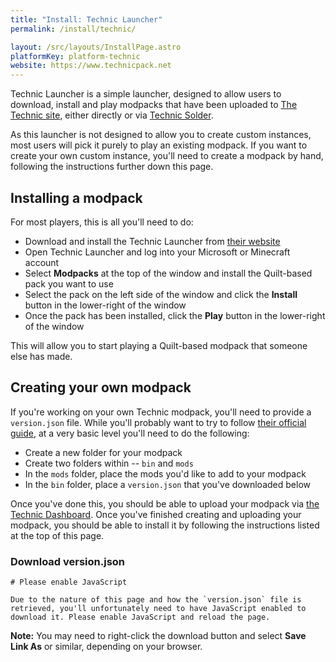```yaml
---
title: "Install: Technic Launcher"
permalink: /install/technic/

layout: /src/layouts/InstallPage.astro
platformKey: platform-technic
website: https://www.technicpack.net
---
```



Technic Launcher is a simple launcher, designed to allow users to download, install and play modpacks that have been uploaded to [The Technic site](https://www.technicpack.net/modpacks), either directly or via [Technic Solder](https://solder.io).

As this launcher is not designed to allow you to create custom instances, most users will pick it purely to play an existing modpack. If you want to create your own custom instance, you'll need to create a modpack by hand, following the instructions further down this page.

## Installing a modpack

For most players, this is all you'll need to do:

- Download and install the Technic Launcher from [their website](https://www.technicpack.net)
- Open Technic Launcher and log into your Microsoft or Minecraft account
- Select **Modpacks** at the top of the window and install the Quilt-based pack you want to use
- Select the pack on the left side of the window and click the **Install** button in the lower-right of the window
- Once the pack has been installed, click the **Play** button in the lower-right of the window

This will allow you to start playing a Quilt-based modpack that someone else has made.

## Creating your own modpack

If you're working on your own Technic modpack, you'll need to provide a `version.json` file. While you'll probably want to try to follow [their official guide](https://www.technicpack.net/article/building-your-own-modpack.7), at a very basic level you'll need to do the following:

- Create a new folder for your modpack
- Create two folders within -- `bin` and `mods`
- In the `mods` folder, place the mods you'd like to add to your modpack
- In the `bin` folder, place a `version.json` that you've downloaded below

Once you've done this, you should be able to upload your modpack via [the Technic Dashboard](https://www.technicpack.net/dashboard). Once you've finished creating and uploading your modpack, you should be able to install it by following the instructions listed at the top of this page.

### Download version.json

<noscript>
  <Message>

    # Please enable JavaScript

    Due to the nature of this page and how the `version.json` file is retrieved, you'll unfortunately need to have JavaScript enabled to download it. Please enable JavaScript and reload the page.

  </Message>
</noscript>

**Note:** You may need to right-click the download button and select **Save Link As** or similar, depending on your browser.

<VersionJson />
<script src="/src/util/technic.ts"></script>
